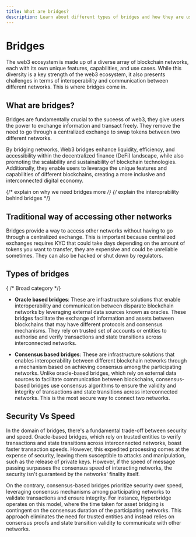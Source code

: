 ```yaml
---
title: What are bridges?
description: Learn about different types of bridges and how they are used in blockchain networks.
---
```




# Bridges

The web3 ecosystem is made up of a diverse array of blockchain networks, each with its own unique features, capabilities, and use cases. While this diversity is a key strength of the web3 ecosystem, it also presents challenges in terms of interoperability and communication between different networks. This is where bridges come in.

## What are bridges?

Bridges are fundamentally crucial to the suceess of web3, they give users the power to exchange information and transact freely. They remove the need to go through a centralized exchange to swap tokens between two different networks. 

By bridging networks, Web3 bridges enhance liquidity, efficiency, and accessibility within the decentralized finance (DeFi) landscape, while also promoting the scalability and sustainability of blockchain technologies. Additionally, they enable users to leverage the unique features and capabilities of different blockchains, creating a more inclusive and interconnected digital economy.

{/* explain on why we need bridges more */}
{/* explain the interoprability behind bridges */}


## Traditional way of accessing other networks

Bridges provide a way to access other networks without having to go through a centralized exchange. This is important because centralized exchanges requires KYC that could take days depending on the amount of tokens you want to transfer, they are expensive and could be unreliable sometimes. They can also be hacked or shut down by regulators.



## Types of bridges
{  /* Broad category */}

- **Oracle based bridges**: These are infrastructure solutions that enable interoperability and communication between disparate blockchain networks by leveraging external data sources known as oracles. These bridges facilitate the exchange of information and assets between blockchains that may have different protocols and consensus mechanisms. They rely on trusted set of accounts or entities to authorise and verify transactions and state transitions across interconnected networks.


- **Consensus based bridges**: These are infrastructure solutions that enables interoperability between different blockchain networks through a mechanism based on achieving consensus among the participating networks. Unlike oracle-based bridges, which rely on external data sources to facilitate communication between blockchains, consensus-based bridges use consensus algorithms to ensure the validity and integrity of transactions and state transitions across interconnected networks. This is the most secure way to connect two networks.


## Security Vs Speed
In the domain of bridges, there's a fundamental trade-off between security and speed. Oracle-based bridges, which rely on trusted entities to verify transactions and state transitions across interconnected networks, boast faster transaction speeds. However, this expedited processing comes at the expense of security, leaving them susceptible to attacks and manipulation, such as the release of private keys. However, if the speed of message passing surpasses the consensus speed of interacting networks, the security isn't guaranteed by the networks' finality itself.

On the contrary, consensus-based bridges prioritize security over speed, leveraging consensus mechanisms among participating networks to validate transactions and ensure integrity. For instance, Hyperbridge operates on this model, where the time taken for asset bridging is contingent on the consensus duration of the participating networks. This approach eliminates the need for trusted entities and instead relies on consensus proofs and state transition validity to communicate with other networks. 

